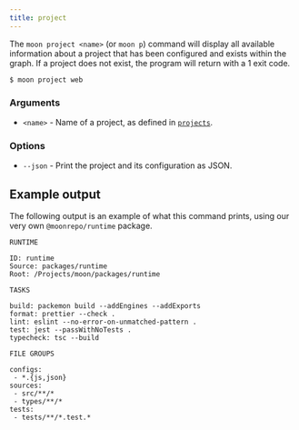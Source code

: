 ```yaml
---
title: project
---
```


The `moon project <name>` (or `moon p`) command will display all available information about a
project that has been configured and exists within the graph. If a project does not exist, the
program will return with a 1 exit code.

```shell
$ moon project web
```

### Arguments

- `<name>` - Name of a project, as defined in [`projects`](../config/workspace#projects).

### Options

- `--json` - Print the project and its configuration as JSON.

## Example output

The following output is an example of what this command prints, using our very own
`@moonrepo/runtime` package.

```
RUNTIME

ID: runtime
Source: packages/runtime
Root: /Projects/moon/packages/runtime

TASKS

build: packemon build --addEngines --addExports
format: prettier --check .
lint: eslint --no-error-on-unmatched-pattern .
test: jest --passWithNoTests .
typecheck: tsc --build

FILE GROUPS

configs:
 - *.{js,json}
sources:
 - src/**/*
 - types/**/*
tests:
 - tests/**/*.test.*
```
